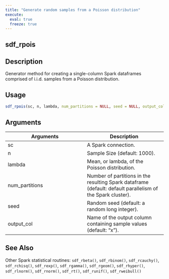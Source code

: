 ```yaml
---
title: "Generate random samples from a Poisson distribution"
execute:
  eval: true
  freeze: true
---
```


## sdf_rpois

## Description
Generator method for creating a single-column Spark dataframes comprised of i.i.d. samples from a Poisson distribution.


## Usage
```r
sdf_rpois(sc, n, lambda, num_partitions = NULL, seed = NULL, output_col = "x")
```

## Arguments
|Arguments|Description|
|---|---|
| sc | A Spark connection. |
| n | Sample Size (default: 1000). |
| lambda | Mean, or lambda, of the Poisson distribution. |
| num_partitions | Number of partitions in the resulting Spark dataframe (default: default parallelism of the Spark cluster). |
| seed | Random seed (default: a random long integer). |
| output_col | Name of the output column containing sample values (default: "x"). |







## See Also
Other Spark statistical routines: `sdf_rbeta()`, `sdf_rbinom()`, `sdf_rcauchy()`, `sdf_rchisq()`, `sdf_rexp()`, `sdf_rgamma()`, `sdf_rgeom()`, `sdf_rhyper()`, `sdf_rlnorm()`, `sdf_rnorm()`, `sdf_rt()`, `sdf_runif()`, `sdf_rweibull()`

